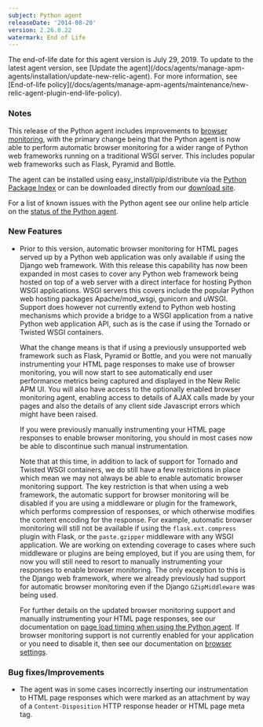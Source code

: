 ```yaml
---
subject: Python agent
releaseDate: '2014-08-20'
version: 2.26.0.22
watermark: End of Life
---
```


<Callout variant="important">
  The end-of-life date for this agent version is July 29, 2019. To update to the latest agent version, see [Update the agent](/docs/agents/manage-apm-agents/installation/update-new-relic-agent). For more information, see [End-of-life policy](/docs/agents/manage-apm-agents/maintenance/new-relic-agent-plugin-end-life-policy).
</Callout>

### Notes

This release of the Python agent includes improvements to [browser monitoring](/docs/browser/new-relic-browser/getting-started/new-relic-browser), with the primary change being that the Python agent is now able to perform automatic browser monitoring for a wider range of Python web frameworks running on a traditional WSGI server. This includes popular web frameworks such as Flask, Pyramid and Bottle.

The agent can be installed using easy_install/pip/distribute via the [Python Package Index](https://pypi.python.org/pypi/newrelic) or can be downloaded directly from our [download site](http://download.newrelic.com/python_agent/release/).

For a list of known issues with the Python agent see our online help article on the [status of the Python agent](https://newrelic.com/docs/python/status-of-python-agent).

### New Features

* Prior to this version, automatic browser monitoring for HTML pages served up by a Python web application was only available if using the Django web framework. With this release this capability has now been expanded in most cases to cover any Python web framework being hosted on top of a web server with a direct interface for hosting Python WSGI applications. WSGI servers this covers include the popular Python web hosting packages Apache/mod_wsgi, gunicorn and uWSGI. Support does however not currently extend to Python web hosting mechanisms which provide a bridge to a WSGI application from a native Python web application API, such as is the case if using the Tornado or Twisted WSGI containers.

  What the change means is that if using a previously unsupported web framework such as Flask, Pyramid or Bottle, and you were not manually instrumenting your HTML page responses to make use of browser monitoring, you will now start to see automatically end user performance metrics being captured and displayed in the New Relic APM UI. You will also have access to the optionally enabled browser monitoring agent, enabling access to details of AJAX calls made by your pages and also the details of any client side Javascript errors which might have been raised.

  If you were previously manually instrumenting your HTML page responses to enable browser monitoring, you should in most cases now be able to discontinue such manual instrumentation.

  Note that at this time, in addition to lack of support for Tornado and Twisted WSGI containers, we do still have a few restrictions in place which mean we may not always be able to enable automatic browser monitoring support. The key restriction is that when using a web framework, the automatic support for browser monitoring will be disabled if you are using a middleware or plugin for the framework, which performs compression of responses, or which otherwise modifies the content encoding for the response. For example, automatic browser monitoring will still not be available if using the `flask.ext.compress` plugin with Flask, or the `paste.gzipper` middleware with any WSGI application. We are working on extending coverage to cases where such middleware or plugins are being employed, but if you are using them, for now you will still need to resort to manually instrumenting your responses to enable browser monitoring. The only exception to this is the Django web framework, where we already previously had support for automatic browser monitoring even if the Django `GZipMiddleware` was being used.

  For further details on the updated browser monitoring support and manually instrumenting your HTML page responses, see our documentation on [page load timing when using the Python agent](/docs/agents/python-agent/supported-features/page-load-timing-python). If browser monitoring support is not currently enabled for your application or you need to disable it, then see our documentation on [browser settings](/docs/browser/new-relic-browser/getting-started/browser-settings).

### Bug fixes/Improvements

* The agent was in some cases incorrectly inserting our instrumentation to HTML page responses which were marked as an attachment by way of a `Content-Disposition` HTTP response header or HTML page meta tag.
